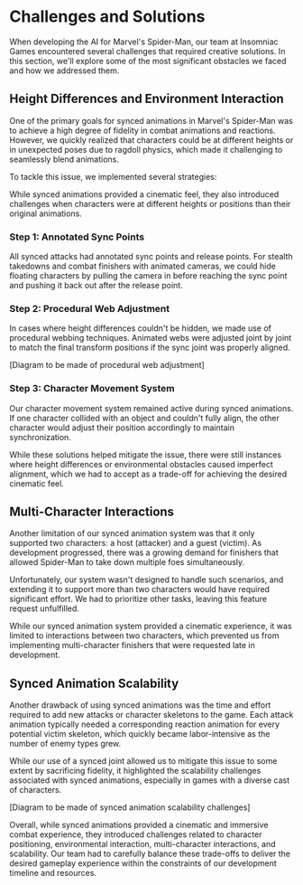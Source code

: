 
# Challenges and Solutions

When developing the AI for Marvel's Spider-Man, our team at Insomniac Games encountered several challenges that required creative solutions. In this section, we'll explore some of the most significant obstacles we faced and how we addressed them.

## Height Differences and Environment Interaction

One of the primary goals for synced animations in Marvel's Spider-Man was to achieve a high degree of fidelity in combat animations and reactions. However, we quickly realized that characters could be at different heights or in unexpected poses due to ragdoll physics, which made it challenging to seamlessly blend animations.

To tackle this issue, we implemented several strategies:

<Callout type="warning">
While synced animations provided a cinematic feel, they also introduced challenges when characters were at different heights or positions than their original animations.
</Callout>

<Steps>

### Step 1: Annotated Sync Points

All synced attacks had annotated sync points and release points. For stealth takedowns and combat finishers with animated cameras, we could hide floating characters by pulling the camera in before reaching the sync point and pushing it back out after the release point.

### Step 2: Procedural Web Adjustment

In cases where height differences couldn't be hidden, we made use of procedural webbing techniques. Animated webs were adjusted joint by joint to match the final transform positions if the sync joint was properly aligned.

[Diagram to be made of procedural web adjustment]

### Step 3: Character Movement System

Our character movement system remained active during synced animations. If one character collided with an object and couldn't fully align, the other character would adjust their position accordingly to maintain synchronization.

</Steps>

While these solutions helped mitigate the issue, there were still instances where height differences or environmental obstacles caused imperfect alignment, which we had to accept as a trade-off for achieving the desired cinematic feel.

## Multi-Character Interactions

Another limitation of our synced animation system was that it only supported two characters: a host (attacker) and a guest (victim). As development progressed, there was a growing demand for finishers that allowed Spider-Man to take down multiple foes simultaneously.

Unfortunately, our system wasn't designed to handle such scenarios, and extending it to support more than two characters would have required significant effort. We had to prioritize other tasks, leaving this feature request unfulfilled.

<Callout type="info">
While our synced animation system provided a cinematic experience, it was limited to interactions between two characters, which prevented us from implementing multi-character finishers that were requested late in development.
</Callout>

## Synced Animation Scalability

Another drawback of using synced animations was the time and effort required to add new attacks or character skeletons to the game. Each attack animation typically needed a corresponding reaction animation for every potential victim skeleton, which quickly became labor-intensive as the number of enemy types grew.

While our use of a synced joint allowed us to mitigate this issue to some extent by sacrificing fidelity, it highlighted the scalability challenges associated with synced animations, especially in games with a diverse cast of characters.

[Diagram to be made of synced animation scalability challenges]

Overall, while synced animations provided a cinematic and immersive combat experience, they introduced challenges related to character positioning, environmental interaction, multi-character interactions, and scalability. Our team had to carefully balance these trade-offs to deliver the desired gameplay experience within the constraints of our development timeline and resources.